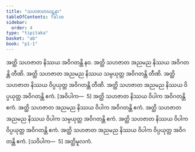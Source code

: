 ```yaml
---
title: "သဟဇာတဃဋနာ"
tableOfContents: false
sidebar:
  order: 4
type: "tipitaka"
basket: "ab"
book: "p1-1"
---
```



<DynamicBreadcrumb />

<Division number="382" book="p1-1" e="ch" v="36" p="123">

<Paragraph number="1143" book="p1-1">
အတ္ထိ သဟဇာတ နိဿယ အဝိဂတန္တိ နဝ. အတ္ထိ သဟဇာတ အညမည နိဿယ အဝိဂတန္တိ တီဏိ. အတ္ထိ သဟဇာတ အညမည နိဿယ သမ္ပယုတ္တ အဝိဂတန္တိ တီဏိ. အတ္ထိ သဟဇာတ နိဿယ ဝိပ္ပယုတ္တ အဝိဂတန္တိ တီဏိ. အတ္ထိ သဟဇာတ အညမည နိဿယ ဝိပ္ပယုတ္တ အဝိဂတန္တိ ဧကံ. [အဝိပါက—  5]
</Paragraph>

<Paragraph number="1144" book="p1-1">
အတ္ထိ သဟဇာတ နိဿယ ဝိပါက အဝိဂတန္တိ ဧကံ. အတ္ထိ သဟဇာတ အညမည နိဿယ ဝိပါက အဝိဂတန္တိ ဧကံ. အတ္ထိ သဟဇာတ အညမည နိဿယ ဝိပါက သမ္ပယုတ္တ အဝိဂတန္တိ ဧကံ. အတ္ထိ သဟဇာတ နိဿယ ဝိပါက ဝိပ္ပယုတ္တ အဝိဂတန္တိ ဧကံ. အတ္ထိ သဟဇာတ အညမည နိဿယ ဝိပါက ဝိပ္ပယုတ္တ အဝိဂတန္တိ ဧကံ. [သဝိပါက—  5]

</Paragraph>
</Division>

<Paragraph number="1145" type="center" book="p1-1">
အတ္ထိမူလကံ.
</Paragraph>